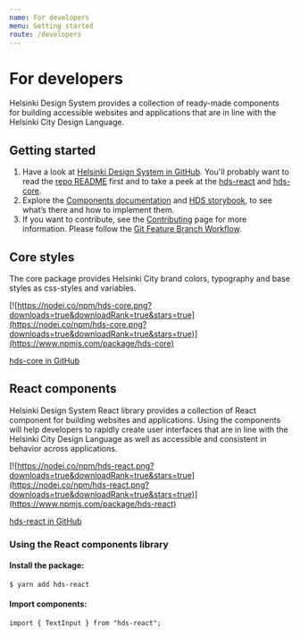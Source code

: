 ```yaml
---
name: For developers
menu: Getting started
route: /developers
---
```



# For developers

<LargeParagraph>Helsinki Design System provides a collection of ready-made components for building accessible websites and applications that are in line with the Helsinki City Design Language.</LargeParagraph>

## Getting started


1. Have a look at [Helsinki Design System in GitHub](https://github.com/City-of-Helsinki/helsinki-design-system). You'll probably want to read the [repo README](https://github.com/City-of-Helsinki/helsinki-design-system/blob/master/packages/react/README.md "Read me") first and to take a peek at the [hds-react](https://github.com/City-of-Helsinki/helsinki-design-system/tree/master/packages/react) and [hds-core](https://github.com/City-of-Helsinki/helsinki-design-system/tree/master/packages/core).
2. Explore the [Components documentation](/components "Components") and [HDS storybook](https://city-of-helsinki.github.io/helsinki-design-system/storybook/core/ "HDS strorybook"), to see what’s there and how to implement them.
3. If you want to contribute, see the [Contributing](/contributing "Contributing") page for more information. Please follow the [Git Feature Branch Workflow](https://www.atlassian.com/git/tutorials/comparing-workflows/feature-branch-workflow).

## Core styles
The core package provides Helsinki City brand colors, typography and base styles as css-styles and variables.

[![https://nodei.co/npm/hds-core.png?downloads=true&downloadRank=true&stars=true](https://nodei.co/npm/hds-core.png?downloads=true&downloadRank=true&stars=true)](https://www.npmjs.com/package/hds-core)

[hds-core in GitHub](https://github.com/City-of-Helsinki/helsinki-design-system/tree/master/packages/core "hds-core in GitHub")

## React components
Helsinki Design System React library provides a collection of React component for building websites and applications. Using the components will help developers to rapidly create user interfaces that are in line with the Helsinki City Design Language as well as accessible and consistent in behavior across applications.

[![https://nodei.co/npm/hds-react.png?downloads=true&downloadRank=true&stars=true](https://nodei.co/npm/hds-react.png?downloads=true&downloadRank=true&stars=true)](https://www.npmjs.com/package/hds-react)

[hds-react in GitHub](https://github.com/City-of-Helsinki/helsinki-design-system/tree/master/packages/react "hds-react in GitHub")

### Using the React components library

#### Install the package:

```
$ yarn add hds-react
```

#### Import components:

```
import { TextInput } from "hds-react";
```
